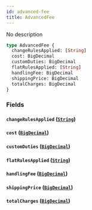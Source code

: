 ```yaml
---
id: advanced-fee
title: AdvancedFee
---
```


No description

```graphql
type AdvancedFee {
  changeRulesApplied: [String]
  cost: BigDecimal
  customDuties: BigDecimal
  flatRulesApplied: [String]
  handlingFee: BigDecimal
  shippingPrice: BigDecimal
  totalCharges: BigDecimal
}
```

### Fields

#### `changeRulesApplied` ([`String`](../../rate-service/scalars/string))

#### `cost` ([`BigDecimal`](../../rate-service/scalars/big-decimal))

#### `customDuties` ([`BigDecimal`](../../rate-service/scalars/big-decimal))

#### `flatRulesApplied` ([`String`](../../rate-service/scalars/string))

#### `handlingFee` ([`BigDecimal`](../../rate-service/scalars/big-decimal))

#### `shippingPrice` ([`BigDecimal`](../../rate-service/scalars/big-decimal))

#### `totalCharges` ([`BigDecimal`](../../rate-service/scalars/big-decimal))

